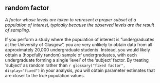 ## random factor

<dfn>A factor whose levels are taken to represent a proper subset of a population of interest, typically because the observed levels are the result of sampling.</dfn>

If you perform a study where the population of interest is "undergraduates at the University of Glasgow", you are very unlikely to obtain data from all approximately 20,000 undergraduate students. Instead, you would likely obtain a (hopefully random) sample of undergraduates, with each undergraduate forming a single 'level' of the 'subject' factor. By treating 'subject' as random rather than `r glossary("fixed factor", display="fixed")` in your analysis, you will obtain parameter estimates that are closer to the true population values.
